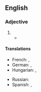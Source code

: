 {{also|topnotch|top notch}}

==English==

===Adjective===
{{en-adj|head=[[top]]-[[notch]]}}

# {{alternative form of|top notch|lang=en}}
#* {{quote-journal|author=Owen Gibson|title=Is the unthinkable happening – are people finally switching the football off?|url=https://www.theguardian.com/football/2016/oct/24/sky-sports-bt-sport-people-switching-football-off|newspaper={{w|The Guardian}}|city=London|date=24 October 2016|passage=Received wisdom, in the US and the UK, remains that in a fracturing, splintering media landscape '''top-notch''' live sport remains one of the only types of content for which viewers will make an “appointment to view”.}}

====Translations====
{{trans-top|Of the highest level}}
* French: {{t|fr|de premier ordre}}, {{t+|fr|excellent}}
* German: {{t+|de|erstklassig}}, {{t+|de|exzellent}}
* Hungarian: {{t|hu|első osztályú}}, {{t+|hu|príma}}
{{trans-mid}}
* Russian: {{t+|ru|первокла́ссный}}
* Spanish: {{t+|es|excelente}}, {{t|es|de primera clase}}
{{trans-bottom}}